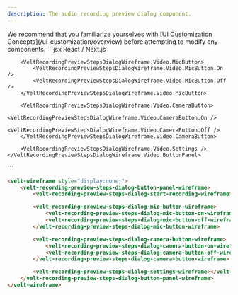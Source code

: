 ```yaml
---
description: The audio recording preview dialog component.
---
```


<Note>
We recommend that you familiarize yourselves with [UI Customization Concepts](/ui-customization/overview) before attempting to modify any components.
</Note>


<RequestExample>
```jsx React / Next.js
<VeltWireframe>
    <VeltRecordingPreviewStepsDialogWireframe.Video.ButtonPanel>
        <VeltRecordingPreviewStepsDialogWireframe.Video.StartRecording />
        
        <VeltRecordingPreviewStepsDialogWireframe.Video.MicButton>
            <VeltRecordingPreviewStepsDialogWireframe.Video.MicButton.On />
            <VeltRecordingPreviewStepsDialogWireframe.Video.MicButton.Off />
        </VeltRecordingPreviewStepsDialogWireframe.Video.MicButton>
        
        <VeltRecordingPreviewStepsDialogWireframe.Video.CameraButton>
            <VeltRecordingPreviewStepsDialogWireframe.Video.CameraButton.On />
            <VeltRecordingPreviewStepsDialogWireframe.Video.CameraButton.Off />
        </VeltRecordingPreviewStepsDialogWireframe.Video.CameraButton>
        
        <VeltRecordingPreviewStepsDialogWireframe.Video.Settings />
    </VeltRecordingPreviewStepsDialogWireframe.Video.ButtonPanel>
</VeltWireframe>
```

```HTML HTML
<velt-wireframe style="display:none;">
    <velt-recording-preview-steps-dialog-button-panel-wireframe>
        <velt-recording-preview-steps-dialog-start-recording-wireframe></velt-recording-preview-steps-dialog-start-recording-wireframe>

        <velt-recording-preview-steps-dialog-mic-button-wireframe>
            <velt-recording-preview-steps-dialog-mic-button-on-wireframe></velt-recording-preview-steps-dialog-mic-button-on-wireframe>
            <velt-recording-preview-steps-dialog-mic-button-off-wireframe></velt-recording-preview-steps-dialog-mic-button-off-wireframe>
        </velt-recording-preview-steps-dialog-mic-button-wireframe>

        <velt-recording-preview-steps-dialog-camera-button-wireframe>
            <velt-recording-preview-steps-dialog-camera-button-on-wireframe></velt-recording-preview-steps-dialog-camera-button-on-wireframe>
            <velt-recording-preview-steps-dialog-camera-button-off-wireframe></velt-recording-preview-steps-dialog-camera-button-off-wireframe>
        </velt-recording-preview-steps-dialog-camera-button-wireframe>

        <velt-recording-preview-steps-dialog-settings-wireframe></velt-recording-preview-steps-dialog-settings-wireframe>
    </velt-recording-preview-steps-dialog-button-panel-wireframe>
</velt-wireframe>
```
</RequestExample>

